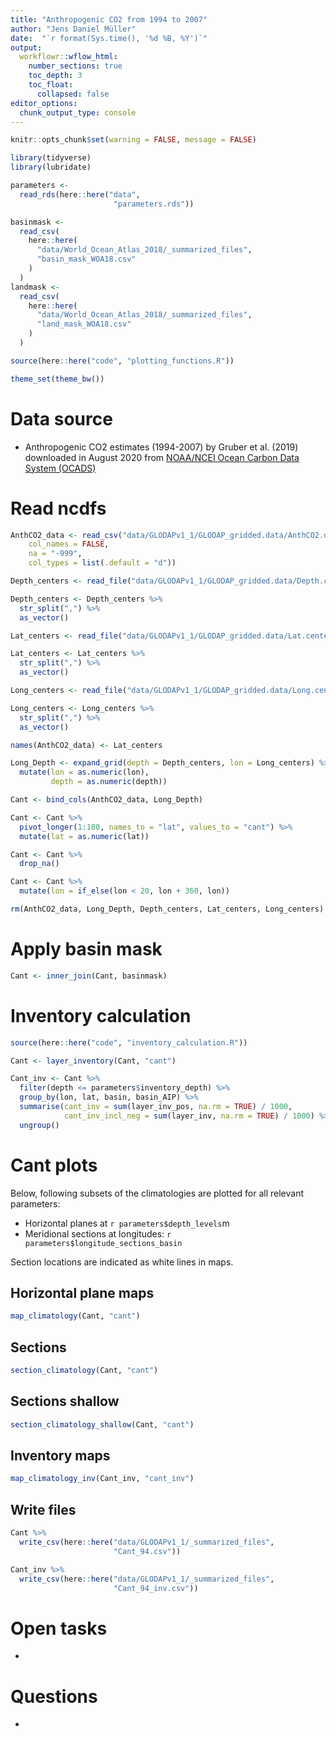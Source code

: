 ```yaml
---
title: "Anthropogenic CO2 from 1994 to 2007"
author: "Jens Daniel Müller"
date:  "`r format(Sys.time(), '%d %B, %Y')`"
output: 
  workflowr::wflow_html:
    number_sections: true
    toc_depth: 3
    toc_float:
      collapsed: false
editor_options:
  chunk_output_type: console
---
```


```r
knitr::opts_chunk$set(warning = FALSE, message = FALSE)
```

```r
library(tidyverse)
library(lubridate)
```


```r
parameters <-
  read_rds(here::here("data",
                       "parameters.rds"))
```

```r
basinmask <-
  read_csv(
    here::here(
      "data/World_Ocean_Atlas_2018/_summarized_files",
      "basin_mask_WOA18.csv"
    )
  )
landmask <-
  read_csv(
    here::here(
      "data/World_Ocean_Atlas_2018/_summarized_files",
      "land_mask_WOA18.csv"
    )
  )
```

```r
source(here::here("code", "plotting_functions.R"))
```

```r
theme_set(theme_bw())
```

# Data source

- Anthropogenic CO2 estimates (1994-2007) by Gruber et al. (2019) downloaded in August 2020 from [NOAA/NCEI Ocean Carbon Data System (OCADS)](ftp://ftp.nodc.noaa.gov/pub/data.nodc/ncei/ocads/data/0001644/){target="_blank"}

# Read ncdfs

```r

AnthCO2_data <- read_csv("data/GLODAPv1_1/GLODAP_gridded.data/AnthCO2.data/AnthCO2.data.txt", 
    col_names = FALSE,
    na = "-999",
    col_types = list(.default = "d"))

Depth_centers <- read_file("data/GLODAPv1_1/GLODAP_gridded.data/Depth.centers.txt")

Depth_centers <- Depth_centers %>% 
  str_split(",") %>% 
  as_vector()

Lat_centers <- read_file("data/GLODAPv1_1/GLODAP_gridded.data/Lat.centers.txt")

Lat_centers <- Lat_centers %>% 
  str_split(",") %>% 
  as_vector()

Long_centers <- read_file("data/GLODAPv1_1/GLODAP_gridded.data/Long.centers.txt")

Long_centers <- Long_centers %>% 
  str_split(",") %>% 
  as_vector()

names(AnthCO2_data) <- Lat_centers

Long_Depth <- expand_grid(depth = Depth_centers, lon = Long_centers) %>% 
  mutate(lon = as.numeric(lon),
         depth = as.numeric(depth))

Cant <- bind_cols(AnthCO2_data, Long_Depth)

Cant <- Cant %>% 
  pivot_longer(1:180, names_to = "lat", values_to = "cant") %>% 
  mutate(lat = as.numeric(lat))

Cant <- Cant %>% 
  drop_na()

Cant <- Cant %>% 
  mutate(lon = if_else(lon < 20, lon + 360, lon))

rm(AnthCO2_data, Long_Depth, Depth_centers, Lat_centers, Long_centers)

```

# Apply basin mask

```r

Cant <- inner_join(Cant, basinmask)

```


# Inventory calculation

```r

source(here::here("code", "inventory_calculation.R"))

Cant <- layer_inventory(Cant, "cant")

Cant_inv <- Cant %>% 
  filter(depth <= parameters$inventory_depth) %>% 
  group_by(lon, lat, basin, basin_AIP) %>% 
  summarise(cant_inv = sum(layer_inv_pos, na.rm = TRUE) / 1000,
            cant_inv_incl_neg = sum(layer_inv, na.rm = TRUE) / 1000) %>% 
  ungroup()

```

# Cant plots

Below, following subsets of the climatologies are plotted for all relevant parameters:  

- Horizontal planes at `r parameters$depth_levels`m
- Meridional sections at longitudes: `r parameters$longitude_sections_basin`

Section locations are indicated as white lines in maps.


## Horizontal plane maps

```r

map_climatology(Cant, "cant")


```

## Sections

```r

section_climatology(Cant, "cant")

```

## Sections shallow

```r

section_climatology_shallow(Cant, "cant")

```

## Inventory maps

```r

map_climatology_inv(Cant_inv, "cant_inv")

```


## Write files

```r

Cant %>% 
  write_csv(here::here("data/GLODAPv1_1/_summarized_files",
                       "Cant_94.csv"))

Cant_inv %>% 
  write_csv(here::here("data/GLODAPv1_1/_summarized_files",
                       "Cant_94_inv.csv"))


```



# Open tasks

- 

# Questions

- 
